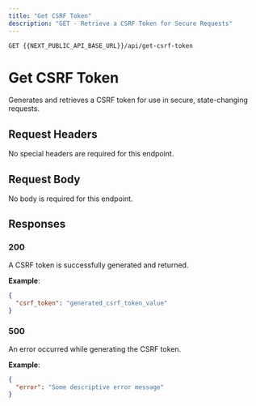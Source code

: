 ```yaml
---
title: "Get CSRF Token"
description: "GET - Retrieve a CSRF Token for Secure Requests"
---
```

```
GET {{NEXT_PUBLIC_API_BASE_URL}}/api/get-csrf-token
```

# Get CSRF Token

Generates and retrieves a CSRF token for use in secure, state-changing requests.

## Request Headers

No special headers are required for this endpoint.

## Request Body

No body is required for this endpoint.

## Responses

### 200
A CSRF token is successfully generated and returned.  

**Example**:  
```json
{
  "csrf_token": "generated_csrf_token_value"
}
```

### 500
An error occurred while generating the CSRF token.  

**Example**:  
```json
{
  "error": "Some descriptive error message"
}
```